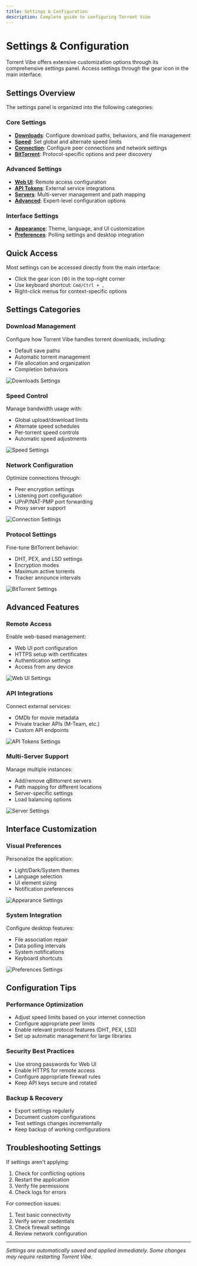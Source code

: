 ```yaml
---
title: Settings & Configuration
description: Complete guide to configuring Torrent Vibe
---
```


# Settings & Configuration

Torrent Vibe offers extensive customization options through its comprehensive settings panel. Access settings through the gear icon in the main interface.

## Settings Overview

The settings panel is organized into the following categories:

### Core Settings
- **[Downloads](downloads/)**: Configure download paths, behaviors, and file management
- **[Speed](speed/)**: Set global and alternate speed limits
- **[Connection](connection/)**: Configure peer connections and network settings
- **[BitTorrent](bittorrent/)**: Protocol-specific options and peer discovery

### Advanced Settings
- **[Web UI](web-ui/)**: Remote access configuration
- **[API Tokens](api-tokens/)**: External service integrations
- **[Servers](servers/)**: Multi-server management and path mapping
- **[Advanced](advanced/)**: Expert-level configuration options

### Interface Settings
- **[Appearance](appearance/)**: Theme, language, and UI customization
- **[Preferences](preferences/)**: Polling settings and desktop integration

## Quick Access

Most settings can be accessed directly from the main interface:
- Click the gear icon (⚙️) in the top-right corner
- Use keyboard shortcut: `Cmd/Ctrl + ,`
- Right-click menus for context-specific options

## Settings Categories

### Download Management
Configure how Torrent Vibe handles torrent downloads, including:
- Default save paths
- Automatic torrent management
- File allocation and organization
- Completion behaviors

![Downloads Settings](/screenshots/TorrentVibeScreenshot_DownloadsSettings.png)

### Speed Control
Manage bandwidth usage with:
- Global upload/download limits
- Alternate speed schedules
- Per-torrent speed controls
- Automatic speed adjustments

![Speed Settings](/screenshots/TorrentVibeScreenshot_SpeedSettings.png)

### Network Configuration
Optimize connections through:
- Peer encryption settings
- Listening port configuration
- UPnP/NAT-PMP port forwarding
- Proxy server support

![Connection Settings](/screenshots/TorrentVibeScreenshot_ConnectionSettings.png)

### Protocol Settings
Fine-tune BitTorrent behavior:
- DHT, PEX, and LSD settings
- Encryption modes
- Maximum active torrents
- Tracker announce intervals

![BitTorrent Settings](/screenshots/TorrentVibeScreenshot_BitTorrentSettings.png)

## Advanced Features

### Remote Access
Enable web-based management:
- Web UI port configuration
- HTTPS setup with certificates
- Authentication settings
- Access from any device

![Web UI Settings](/screenshots/TorrentVibeScreenshot_WebUISettings.png)

### API Integrations
Connect external services:
- OMDb for movie metadata
- Private tracker APIs (M-Team, etc.)
- Custom API endpoints

![API Tokens Settings](/screenshots/TorrentVibeScreenshot_APITokensSettings.png)

### Multi-Server Support
Manage multiple instances:
- Add/remove qBittorrent servers
- Path mapping for different locations
- Server-specific settings
- Load balancing options

![Server Settings](/screenshots/TorrentVibeScreenshot_ServersSettings.png)

## Interface Customization

### Visual Preferences
Personalize the application:
- Light/Dark/System themes
- Language selection
- UI element sizing
- Notification preferences

![Appearance Settings](/screenshots/TorrentVibeScreenshot_AppearanceSettings.jpeg)

### System Integration
Configure desktop features:
- File association repair
- Data polling intervals
- System notifications
- Keyboard shortcuts

![Preferences Settings](/screenshots/TorrentVibeScreenshot_PreferencesPollingSettings.png)

## Configuration Tips

### Performance Optimization
- Adjust speed limits based on your internet connection
- Configure appropriate peer limits
- Enable relevant protocol features (DHT, PEX, LSD)
- Set up automatic management for large libraries

### Security Best Practices
- Use strong passwords for Web UI
- Enable HTTPS for remote access
- Configure appropriate firewall rules
- Keep API keys secure and rotated

### Backup & Recovery
- Export settings regularly
- Document custom configurations
- Test settings changes incrementally
- Keep backup of working configurations

## Troubleshooting Settings

If settings aren't applying:
1. Check for conflicting options
2. Restart the application
3. Verify file permissions
4. Check logs for errors

For connection issues:
1. Test basic connectivity
2. Verify server credentials
3. Check firewall settings
4. Review network configuration

---

*Settings are automatically saved and applied immediately. Some changes may require restarting Torrent Vibe.*